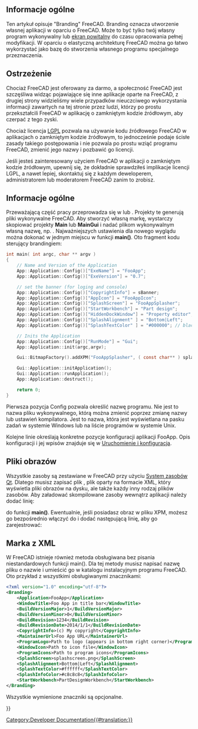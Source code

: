 <languages/>

{{Docnav/pl
|[[Continuous_Integration|Continuous Integration]]
|[[Localisation/pl|Lokalizacja]]
}}

{{TOCright}}

<span id="Overview"></span>
==Informacje ogólne== 

Ten artykuł opisuje "Branding" FreeCAD. Branding oznacza utworzenie własnej aplikacji w oparciu o FreeCAD. Może to być tylko twój własny program wykonywalny lub [[Splash_screen/pl|ekran powitalny]] do czasu opracowania pełnej modyfikacji. W oparciu o elastyczną architekturę FreeCAD można go łatwo wykorzystać jako bazę do stworzenia własnego programu specjalnego przeznaczenia.

<span id="Warning"></span>
==Ostrzeżenie==

Chociaż FreeCAD jest oferowany za darmo, a społeczność FreeCAD jest szczęśliwa widząc pojawiające się inne aplikacje oparte na FreeCAD, z drugiej strony widzieliśmy wiele przypadków nieuczciwego wykorzystania informacji zawartych na tej stronie przez ludzi, którzy po prostu przekształcili FreeCAD w aplikację o zamkniętym kodzie źródłowym, aby czerpać z tego zyski.

Chociaż licencja [[License/pl|LGPL]] pozwala na używanie kodu źródłowego FreeCAD w aplikacjach o zamkniętym kodzie źródłowym, to jednocześnie podaje ścisłe zasady takiego postępowania i nie pozwala po prostu wziąć programu FreeCAD, zmienić jego nazwy i pozbawić go licencji.

Jeśli jesteś zainteresowany użyciem FreeCAD w aplikacji o zamkniętym kodzie źródłowym, upewnij się, że dokładnie sprawdziłeś implikacje licencji LGPL, a nawet lepiej, skontaktuj się z każdym deweloperem, administratorem lub moderatorem FreeCAD zanim to zrobisz. 

<span id="General"></span>
==Informacje ogólne==

Przeważającą część pracy przeprowadza się w {{FileName|MainCmd.cpp}} lub {{FileName|MainGui.cpp}}. Projekty te generują pliki wykonywalne FreeCAD. Aby stworzyć własną markę, wystarczy skopiować projekty '''Main''' lub '''MainGui''' i nadać plikom wykonywalnym własną nazwę, np. {{FileName|FooApp.exe}}.
Najważniejszych ustawienia dla nowego wyglądu można dokonać w jednym miejscu w funkcji '''main()'''. Oto fragment kodu sterujący brandingiem:

<!-- WARNING Do not modify the <syntaxhighligh> tag because of "{}" or pipe characters "|" included in the source code of the macro -->
<syntaxhighlight lang="C">
int main( int argc, char ** argv )
{
    // Name and Version of the Application
    App::Application::Config()["ExeName"] = "FooApp";
    App::Application::Config()["ExeVersion"] = "0.7";

    // set the banner (for loging and console)
    App::Application::Config()["CopyrightInfo"] = sBanner;
    App::Application::Config()["AppIcon"] = "FooAppIcon";
    App::Application::Config()["SplashScreen"] = "FooAppSplasher";
    App::Application::Config()["StartWorkbench"] = "Part design";
    App::Application::Config()["HiddenDockWindow"] = "Property editor";
    App::Application::Config()["SplashAlignment" ] = "Bottom|Left";
    App::Application::Config()["SplashTextColor" ] = "#000000"; // black

    // Inits the Application 
    App::Application::Config()["RunMode"] = "Gui";
    App::Application::init(argc,argv);

    Gui::BitmapFactory().addXPM("FooAppSplasher", ( const char** ) splash_screen);

    Gui::Application::initApplication();
    Gui::Application::runApplication();
    App::Application::destruct();

    return 0;
}
</syntaxhighlight>

Pierwsza pozycja Config pozwala określić nazwę programu. Nie jest to nazwa pliku wykonywalnego, którą można zmienić poprzez zmianę nazwy lub ustawień kompilatora. Jest to nazwa, która jest wyświetlana na pasku zadań w systemie Windows lub na liście programów w systemie Unix.

Kolejne linie określają konkretne pozycje konfiguracji aplikacji FooApp. Opis konfiguracji i jej wpisów znajduje się w [[Start up and Configuration|Uruchomienie i konfiguracja]].

<span id="Images"></span>
==Pliki obrazów==

<div class="mw-translate-fuzzy">
Wszystkie zasoby są zestawiane w FreeCAD przy użyciu [http://qt-project.org/doc/qt-4.8/resources.html System zasobów Qt]. Dlatego musisz zapisać plik {{FileName|.qrc}}, plik oparty na formacie XML, który wyświetla pliki obrazów na dysku, ale także każdy inny rodzaj plików zasobów. Aby załadować skompilowane zasoby wewnątrz aplikacji należy dodać linię:
</div>

{{Code|code=
Q_INIT_RESOURCE(FooApp); 
}}

do funkcji '''main()'''. Ewentualnie, jeśli posiadasz obraz w pliku XPM, możesz go bezpośrednio włączyć do {{FileName|main.cpp}} i dodać następującą linię, aby go zarejestrować:

{{Code|code=
Gui::BitmapFactory().addXPM("FooAppSplasher", ( const char** ) splash_screen);
}}

<span id="Branding_XML"></span>
==Marka z XML==

W FreeCAD istnieje również metoda obsługiwana bez pisania niestandardowych funkcji main(). Dla tej metody musisz napisać nazwę pliku o nazwie {{FileName|branding.xml}} i umieścić go w katalogu instalacyjnym programu FreeCAD. Oto przykład z wszystkimi obsługiwanymi znacznikami:

<!-- WARNING Do not modify the <syntaxhighligh> tag because of "{}" or pipe characters "|" included in the source code of the macro -->
<syntaxhighlight lang="XML">
<?xml version="1.0" encoding="utf-8"?>
<Branding>
    <Application>FooApp</Application>
    <WindowTitle>Foo App in title bar</WindowTitle>
    <BuildVersionMajor>1</BuildVersionMajor>
    <BuildVersionMinor>0</BuildVersionMinor>
    <BuildRevision>1234</BuildRevision>
    <BuildRevisionDate>2014/1/1</BuildRevisionDate>
    <CopyrightInfo>(c) My copyright</CopyrightInfo>
    <MaintainerUrl>Foo App URL</MaintainerUrl>
    <ProgramLogo>Path to logo (appears in bottom right corner)</ProgramLogo>
    <WindowIcon>Path to icon file</WindowIcon>
    <ProgramIcons>Path to program icons</ProgramIcons>
    <SplashScreen>splashscreen.png</SplashScreen>
    <SplashAlignment>Bottom|Left</SplashAlignment>
    <SplashTextColor>#ffffff</SplashTextColor>
    <SplashInfoColor>#c8c8c8</SplashInfoColor>
    <StartWorkbench>PartDesignWorkbench</StartWorkbench>
</Branding>
</syntaxhighlight>

Wszystkie wymienione znaczniki są opcjonalne.


{{Docnav/pl
|[[Continuous_Integration|Continuous Integration]]
|[[Localisation/pl|Lokalizacja]]
}}

{{Userdocnavi{{#translation:}}}}
[[Category:Developer Documentation{{#translation:}}]]
